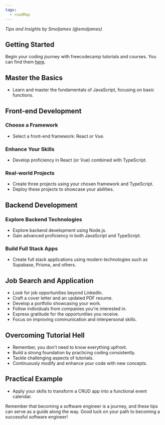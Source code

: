 ```yaml
---
tags:
  - roadMap
---
```

*Tips and Insights by Smoljames (@smoljames)*

## Getting Started
Begin your coding journey with freecodecamp tutorials and courses. You can find them [here](https://www.freecodecamp.org/learn).

## Master the Basics
- Learn and master the fundamentals of JavaScript, focusing on basic functions.

## Front-end Development
### Choose a Framework
- Select a front-end framework: React or Vue.

### Enhance Your Skills
- Develop proficiency in React (or Vue) combined with TypeScript.

### Real-world Projects
- Create three projects using your chosen framework and TypeScript.
- Deploy these projects to showcase your abilities.

## Backend Development
### Explore Backend Technologies
- Explore backend development using Node.js.
- Gain advanced proficiency in both JavaScript and TypeScript.

### Build Full Stack Apps
- Create full stack applications using modern technologies such as Supabase, Prisma, and others.

## Job Search and Application
- Look for job opportunities beyond LinkedIn.
- Craft a cover letter and an updated PDF resume.
- Develop a portfolio showcasing your work.
- Follow individuals from companies you're interested in.
- Express gratitude for the opportunities you receive.
- Focus on improving communication and interpersonal skills.

## Overcoming Tutorial Hell
- Remember, you don't need to know everything upfront.
- Build a strong foundation by practicing coding consistently.
- Tackle challenging aspects of tutorials.
- Continuously modify and enhance your code with new concepts.

## Practical Example
- Apply your skills to transform a CRUD app into a functional event calendar.

Remember that becoming a software engineer is a journey, and these tips can serve as a guide along the way. Good luck on your path to becoming a successful software engineer!
